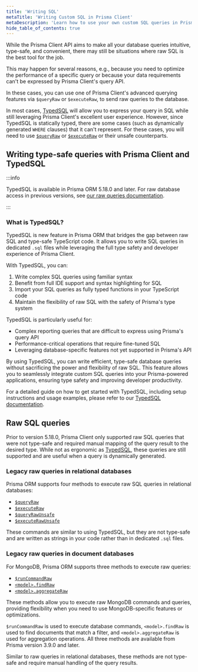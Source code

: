 ```yaml
---
title: 'Writing SQL'
metaTitle: 'Writing Custom SQL in Prisma Client'
metaDescription: 'Learn how to use your own custom SQL queries in Prisma Client.'
hide_table_of_contents: true
---
```


While the Prisma Client API aims to make all your database queries intuitive, type-safe, and convenient, there may still be situations where raw SQL is the best tool for the job.

This may happen for several reasons, e.g., because you need to optimize the performance of a specific query or because your data requirements can't be expressed by Prisma Client's query API.

In these cases, you can use one of Prisma Client's advanced querying features via `$queryRaw` or `$executeRaw`, to send raw queries to the database.

In most cases, [TypedSQL](#writing-type-safe-queries-with-prisma-client-and-typedsql) will allow you to express your query in SQL while still leveraging Prisma Client's excellent user experience. However, since TypedSQL is statically typed, there are some cases (such as dynamically generated `WHERE` clauses) that it can't represent. For these cases, you will need to use [`$queryRaw`](/orm/prisma-client/writing-custom-sql/raw-queries#queryraw) or [`$executeRaw`](/orm/prisma-client/writing-custom-sql/raw-queries#executeraw) or their unsafe counterparts.

## Writing type-safe queries with Prisma Client and TypedSQL

:::info

TypedSQL is available in Prisma ORM 5.18.0 and later. For raw database access in previous versions, see [our raw queries documentation](/orm/prisma-client/writing-custom-sql/raw-queries).

:::

### What is TypedSQL?

TypedSQL is new feature in Prisma ORM that bridges the gap between raw SQL and type-safe TypeScript code. It allows you to write SQL queries in dedicated `.sql` files while leveraging the full type safety and developer experience of Prisma Client.

With TypedSQL, you can:

1. Write complex SQL queries using familiar syntax
2. Benefit from full IDE support and syntax highlighting for SQL
3. Import your SQL queries as fully typed functions in your TypeScript code
4. Maintain the flexibility of raw SQL with the safety of Prisma's type system

TypedSQL is particularly useful for:

- Complex reporting queries that are difficult to express using Prisma's query API
- Performance-critical operations that require fine-tuned SQL
- Leveraging database-specific features not yet supported in Prisma's API

By using TypedSQL, you can write efficient, type-safe database queries without sacrificing the power and flexibility of raw SQL. This feature allows you to seamlessly integrate custom SQL queries into your Prisma-powered applications, ensuring type safety and improving developer productivity.

For a detailed guide on how to get started with TypedSQL, including setup instructions and usage examples, please refer to our [TypedSQL documentation](/orm/prisma-client/writing-custom-sql/typedsql).

## Raw SQL queries

Prior to version 5.18.0, Prisma Client only supported raw SQL queries that were not type-safe and required manual mapping of the query result to the desired type. While not as ergonomic as [TypedSQL](#writing-type-safe-queries-with-prisma-client-and-typedsql), these queries are still supported and are useful when a query is dynamically generated. 

### Legacy raw queries in relational databases

Prisma ORM supports four methods to execute raw SQL queries in relational databases:

- [`$queryRaw`](/orm/prisma-client/writing-custom-sql/raw-queries#queryraw)
- [`$executeRaw`](/orm/prisma-client/writing-custom-sql/raw-queries#executeraw)
- [`$queryRawUnsafe`](/orm/prisma-client/writing-custom-sql/raw-queries#queryrawunsafe)
- [`$executeRawUnsafe`](/orm/prisma-client/writing-custom-sql/raw-queries#executerawunsafe)

These commands are similar to using TypedSQL, but they are not type-safe and are written as strings in your code rather than in dedicated `.sql` files.

### Legacy raw queries in document databases

For MongoDB, Prisma ORM supports three methods to execute raw queries:

- [`$runCommandRaw`](/orm/prisma-client/writing-custom-sql/raw-queries#runcommandraw)
- [`<model>.findRaw`](/orm/prisma-client/writing-custom-sql/raw-queries#findraw)
- [`<model>.aggregateRaw`](/orm/prisma-client/writing-custom-sql/raw-queries#aggregateraw)

These methods allow you to execute raw MongoDB commands and queries, providing flexibility when you need to use MongoDB-specific features or optimizations.

`$runCommandRaw` is used to execute database commands, `<model>.findRaw` is used to find documents that match a filter, and `<model>.aggregateRaw` is used for aggregation operations. All three methods are available from Prisma version 3.9.0 and later.

Similar to raw queries in relational databases, these methods are not type-safe and require manual handling of the query results.